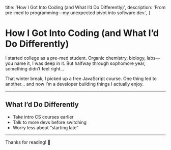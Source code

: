   title: 'How I Got Into Coding (and What I’d Do Differently)',
  description: 'From pre-med to programming—my unexpected pivot into software dev.',
}

# How I Got Into Coding (and What I’d Do Differently)

I started college as a pre-med student. Organic chemistry, biology, labs—you name it, I was deep in it. But halfway through sophomore year, something didn’t feel right...

That winter break, I picked up a free JavaScript course. One thing led to another... and now I’m a developer building things I actually enjoy.

---

## What I’d Do Differently

- Take intro CS courses earlier
- Talk to more devs before switching
- Worry less about “starting late”

---

Thanks for reading! 🚀
